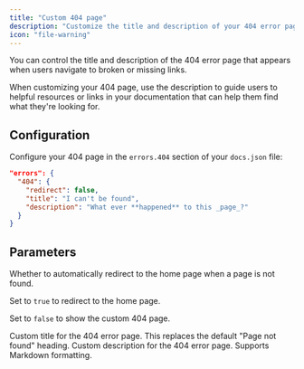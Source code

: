 ```yaml
---
title: "Custom 404 page"
description: "Customize the title and description of your 404 error page"
icon: "file-warning"
---
```


You can control the title and description of the 404 error page that appears when users navigate to broken or missing links.

When customizing your 404 page, use the description to guide users to helpful resources or links in your documentation that can help them find what they're looking for.

## Configuration

Configure your 404 page in the `errors.404` section of your `docs.json` file:

```json
"errors": {
  "404": {
    "redirect": false,
    "title": "I can't be found",
    "description": "What ever **happened** to this _page_?"
  }
}
```

## Parameters

<ResponseField name="redirect" type="boolean">
  Whether to automatically redirect to the home page when a page is not found.
  
  Set to `true` to redirect to the home page.

  Set to `false` to show the custom 404 page.
</ResponseField>

<ResponseField name="title" type="string">
  Custom title for the 404 error page. This replaces the default "Page not found" heading.
</ResponseField>

<ResponseField name="description" type="string">
  Custom description for the 404 error page. Supports Markdown formatting.
</ResponseField>
